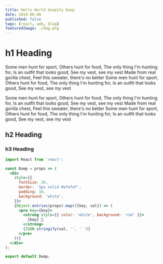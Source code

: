 ```yaml
---
title: Hello World boopity boop
date: 2019-06-08
published: false
tags: [react, web, blog]
featuredImage: ./dog.png
---
```


# h1 Heading

Some men hunt for sport, Others hunt for food, The only thing I'm hunting for, Is an outfit that looks good, See my vest, see my vest
Made from real gorilla chest, Feel this sweater, there's no better
Some men hunt for sport, Others hunt for food, The only thing I'm hunting for, Is an outfit that looks good, See my vest, see my vest

Some men hunt for sport, Others hunt for food, The only thing I'm hunting for, Is an outfit that looks good, See my vest, see my vest
Made from real gorilla chest, Feel this sweater, there's no better
Some men hunt for sport, Others hunt for food, The only thing I'm hunting for, Is an outfit that looks good, See my vest, see my vest



## h2 Heading

### h3 Heading

```jsx
import React from 'react';

const Dump = props => (
  <div
    style={{
      fontSize: 20,
      border: '1px solid #efefef',
      padding: 10,
      background: 'white',
    }}>
    {Object.entries(props).map(([key, val]) => (
      <pre key={key}>
        <strong style={{ color: 'white', background: 'red' }}>
          {key} 💩
        </strong>
        {JSON.stringify(val, '', ' ')}
      </pre>
    ))}
  </div>
);

export default Dump;
```
